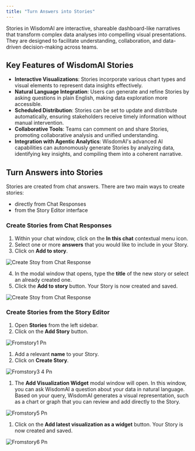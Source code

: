 ```yaml
---
title: "Turn Answers into Stories"
---
```


Stories in WisdomAI are interactive, shareable dashboard-like narratives that transform complex data analyses into compelling visual presentations. They are designed to facilitate understanding, collaboration, and data-driven decision-making across teams.

## Key Features of WisdomAI Stories

- **Interactive Visualizations**: Stories incorporate various chart types and visual elements to represent data insights effectively.
- **Natural Language Integration**: Users can generate and refine Stories by asking questions in plain English, making data exploration more accessible.
- **Scheduled Distribution**: Stories can be set to update and distribute automatically, ensuring stakeholders receive timely information without manual intervention.
- **Collaborative Tools**: Teams can comment on and share Stories, promoting collaborative analysis and unified understanding.
- **Integration with Agentic Analytics**: WisdomAI's advanced AI capabilities can autonomously generate Stories by analyzing data, identifying key insights, and compiling them into a coherent narrative.

## Turn Answers into Stories

Stories are created from chat answers. There are two main ways to create stories:

- directly from Chat Responses
- from the Story Editor interface

### Create Stories from Chat Responses

1. Within your chat window, click on the **In this chat** contextual menu icon.
2. Select one or more **answers** that you would like to include in your Story.
3. Click on **Add to story**.

![Create Stoy from Chat Response](images/Add-to-story.png)

4. In the modal window that opens, type the **title** of the new story or select an already created one.
5. Click the **Add to story** button. Your Story is now created and saved.

![Create Stoy from Chat Response](images/Add-to-story4-5.png)

### Create Stories from the Story Editor

1. Open **Stories** from the left sidebar.
2. Click on the **Add Story** button.

![Fromstory1 Pn](/images/fromstory1.png)

1. Add a relevant **name** to your Story.
2. Click on **Create Story**.

![Fromstory3 4 Pn](/images/fromstory3-4.png)

1. The **Add Visualization Widget** modal window will open.  In this window, you can ask WisdomAI a question about your data in natural language. Based on your query, WisdomAI generates a visual representation, such as a chart or graph that you can review and add directly to the Story.

![Fromstory5 Pn](/images/fromstory5.png)

1. Click on the **Add latest visualization as a widget** button. Your Story is now created and saved.

![Fromstory6 Pn](/images/fromstory6.png)